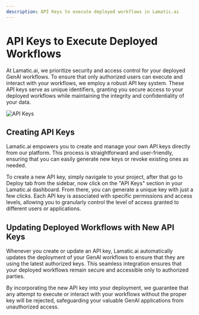 ```yaml
---
description: API Keys to execute deployed workflows in Lamatic.ai
---
```


# API Keys to Execute Deployed Workflows

At Lamatic.ai, we prioritize security and access control for your deployed GenAI workflows. To ensure that only authorized users can execute and interact with your workflows, we employ a robust API key system. These API keys serve as unique identifiers, granting you secure access to your deployed workflows while maintaining the integrity and confidentiality of your data.

![API Keys](/assets/api_keys.png)

## Creating API Keys

Lamatic.ai empowers you to create and manage your own API keys directly from our platform. This process is straightforward and user-friendly, ensuring that you can easily generate new keys or revoke existing ones as needed.

To create a new API key, simply navigate to your project, after that go to Deploy tab from the sidebar, now click on the "API Keys" section in your Lamatic.ai dashboard. From there, you can generate a unique key with just a few clicks. Each API key is associated with specific permissions and access levels, allowing you to granularly control the level of access granted to different users or applications.

## Updating Deployed Workflows with New API Keys

Whenever you create or update an API key, Lamatic.ai automatically updates the deployment of your GenAI workflows to ensure that they are using the latest authorized keys. This seamless integration ensures that your deployed workflows remain secure and accessible only to authorized parties.

By incorporating the new API key into your deployment, we guarantee that any attempt to execute or interact with your workflows without the proper key will be rejected, safeguarding your valuable GenAI applications from unauthorized access.
